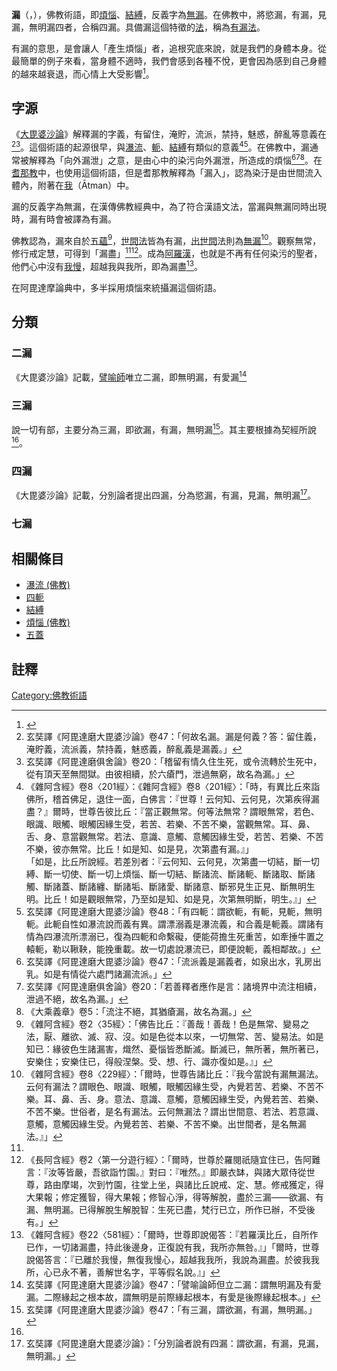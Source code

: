 '''漏'''（{{lang-sa|{{IAST|āśrava}}}}，{{lang-pi|{{IAST|Āsava}}}}），佛教術語，即[[煩惱_(佛教)|煩惱]]、[[結縛|結縛]]，反義字為[[無漏_(佛教)|無漏]]。在佛教中，將慾漏，有漏，見漏，無明漏四者，合稱四漏。具備漏這個特徵的[[法_(佛教)|法]]，稱為[[有漏法|有漏法]]。

有漏的意思，是會讓人「產生煩惱」者，追根究底來說，就是我們的身體本身。從最簡單的例子來看，當身體不適時，我們會感到各種不悅，更會因為感到自己身體的越來越衰退，而心情上大受影響<ref>{{Cite web|title=往生論之二：淨土之身，為何更好？|url=https://lodrorinchen.org/enlightenment/20190708-2/|accessdate=2019-07-08|date=2019-07-08|last=羅卓仁謙|work=羅卓仁謙|language=zh-TW|archive-date=2021-01-24|archive-url=https://web.archive.org/web/20210124062027/https://lodrorinchen.org/enlightenment/20190708-2/|dead-url=yes}}</ref>。

==字源==

《[[大毘婆沙論|大毘婆沙論]]》解釋漏的字義，有留住，淹貯，流派，禁持，魅惑，醉亂等意義在<ref>玄奘譯《阿毘達磨大毘婆沙論》卷47：「何故名漏。漏是何義？答：留住義，淹貯義，流派義，禁持義，魅惑義，醉亂義是漏義。」</ref><ref>玄奘譯《阿毘達磨俱舍論》卷20：「稽留有情久住生死，或令流轉於生死中，從有頂天至無間獄。由彼相續，於六瘡門，泄過無窮，故名為漏。」</ref>。這個術語的起源很早，與[[瀑流_(佛教)|瀑流]]、[[四軛|軛]]、[[結縛|結縛]]有類似的意義<ref name="雜201經" >《雜阿含經》卷8〈201經〉：《雜阿含經》卷8〈201經〉：「時，有異比丘來詣佛所，稽首佛足，退住一面，白佛言：『世尊！云何知、云何見，次第疾得漏盡？』爾時，世尊告彼比丘：『當正觀無常。何等法無常？謂眼無常，若色、眼識、眼觸、眼觸因緣生受，若苦、若樂、不苦不樂，當觀無常。耳、鼻、舌、身、意當觀無常。若法、意識、意觸、意觸因緣生受，若苦、若樂、不苦不樂，彼亦無常。比丘！如是知、如是見，次第盡有漏。』」<br>「如是，比丘所說經。若差別者：『云何知、云何見，次第盡一切結，斷一切縛、斷一切使、斷一切上煩惱、斷一切結、斷諸流、斷諸軛、斷諸取、斷諸觸、斷諸蓋、斷諸纏、斷諸垢、斷諸愛、斷諸意、斷邪見生正見、斷無明生明。比丘！如是觀眼無常，乃至如是知、如是見，次第無明斷，明生。』」</ref><ref>玄奘譯《阿毘達磨大毘婆沙論》卷48：「有四軛：謂欲軛，有軛，見軛，無明軛。此軛自性如瀑流說而義有異。謂漂溺義是瀑流義，和合義是軛義。謂諸有情為四瀑流所漂溺已，復為四軛和命繫礙，便能荷擔生死重苦，如牽捶牛置之轅軛，勒以鞦鞅，能挽重載。故一切處說瀑流已，即便說軛，義相鄰故。」</ref>。在佛教中，漏通常被解釋為「向外漏泄」之意，是由心中的染污向外漏泄，所造成的煩惱<ref>玄奘譯《阿毘達磨大毘婆沙論》卷47：「流派義是漏義者，如泉出水，乳房出乳。如是有情從六處門諸漏流派。」</ref><ref>玄奘譯《阿毘達磨俱舍論》卷20：「若善釋者應作是言：諸境界中流注相續，泄過不絕，故名為漏。」</ref><ref>《大乘義章》卷5：「流注不絕，其猶瘡漏，故名為漏。」</ref>。在[[耆那教|耆那教]]中，也使用這個術語，但是耆那教解釋為「漏入」，認為染汙是由世間流入體內，附著在[[我_(耆那教)|我]]（Ātman）中。

漏的反義字為無漏，在漢傳佛教經典中，為了符合漢語文法，當漏與無漏同時出現時，漏有時會被譯為有漏。

佛教認為，漏來自於[[五蘊|五蘊]]<ref>《雜阿含經》卷2〈35經〉：「佛告比丘：『善哉！善哉！色是無常、變易之法，厭、離欲、滅、寂、沒。如是色從本以來，一切無常、苦、變易法。如是知已：緣彼色生諸漏害，熾然、憂惱皆悉斷滅。斷滅已，無所著，無所著已，安樂住；安樂住已，得般涅槃。受、想、行、識亦復如是。』」</ref>，[[世間|世間]][[法_(佛教)|法]]皆為有漏，[[出世間|出世間]]法則為[[無漏|無漏]]<ref>《雜阿含經》卷8〈229經〉：「爾時，世尊告諸比丘：『我今當說有漏無漏法。云何有漏法？謂眼色、眼識、眼觸，眼觸因緣生受，內覺若苦、若樂、不苦不樂。耳、鼻、舌、身。意法、意識、意觸，意觸因緣生受，內覺若苦、若樂、不苦不樂。世俗者，是名有漏法。云何無漏法？謂出世間意、若法、若意識、意觸，意觸因緣生受。內覺若苦、若樂、不苦不樂。出世間者，是名無漏法。』」</ref>。觀察無常，修行戒定慧，可得到「漏盡」<ref name="雜201經" /><ref name="長阿含" >《長阿含經》卷2〈第一分遊行經〉：「爾時，世尊於羅閱祇隨宜住已，告阿難言：『汝等皆嚴，吾欲詣竹園。』對曰：『唯然。』即嚴衣缽，與諸大眾侍從世尊，路由摩竭，次到竹園，往堂上坐，與諸比丘說戒、定、慧。修戒獲定，得大果報；修定獲智，得大果報；修智心淨，得等解脫，盡於三漏——欲漏、有漏、無明漏。已得解脫生解脫智：生死已盡，梵行已立，所作已辦，不受後有。」</ref>。成為[[阿羅漢|阿羅漢]]，也就是不再有任何染污的聖者，他們心中沒有[[我慢|我慢]]，超越我與我所，即為漏盡<ref>《雜阿含經》卷22〈581經〉：「爾時，世尊即說偈答：『若羅漢比丘，自所作已作，一切諸漏盡，持此後邊身，正復說有我，我所亦無咎。』」「爾時，世尊說偈答言：『已離於我慢，無復我慢心，超越我我所，我說為漏盡。於彼我我所，心已永不著，善解世名字，平等假名說。』」</ref>。

在阿毘達摩論典中，多半採用煩惱來統攝漏這個術語。

==分類==
===二漏===
《大毘婆沙論》記載，[[譬喻師|譬喻師]]唯立二漏，即無明漏，有愛漏<ref>玄奘譯《阿毘達磨大毘婆沙論》卷47：「譬喻論師但立二漏：謂無明漏及有愛漏。二際緣起之根本故，謂無明是前際緣起根本，有愛是後際緣起根本。」</ref>

===三漏===
說一切有部，主要分為三漏，即欲漏，有漏，無明漏<ref>玄奘譯《阿毘達磨大毘婆沙論》卷47：「有三漏，謂欲漏，有漏，無明漏。」</ref>。其主要根據為契經所說<ref name="長阿含" />。

===四漏===
《大毘婆沙論》記載，分別論者提出四漏，分為慾漏，有漏，見漏，無明漏<ref>玄奘譯《阿毘達磨大毘婆沙論》：「分別論者說有四漏：謂欲漏，有漏，見漏，無明漏。」</ref>。

===七漏===

==相關條目==
*[[瀑流_(佛教)|瀑流 (佛教)]]
*[[四軛|四軛]]
*[[結縛|結縛]]
*[[煩惱_(佛教)|煩惱 (佛教)]]
*[[五蓋|五蓋]]

==註釋==
{{reflist|2}}
[[Category:佛教術語|Category:佛教術語]]